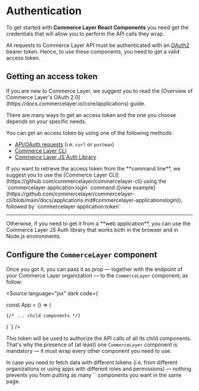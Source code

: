 
<Meta title="Getting Started/Authentication"></Meta>

# Authentication

To get started with **Commerce Layer React Components** you need get the credentials that will allow you to perform the API calls they wrap.

All requests to Commerce Layer API must be authenticated with an [OAuth2](https://oauth.net/2/) bearer token. 
Hence, to use these components, you need to get a valid access token. 


## Getting an access token
<span title="Important note" type="warning">
If you are new to Commerce Layer, we suggest you to read the [Overview of Commerce Layer's OAuth 2.0](https://docs.commercelayer.io/core/applications) guide.
</span>

There are many ways to get an access token and the one you choose depends on your specific needs.

You can get an access token by using one of the following methods:
- [API/OAuth requests](https://docs.commercelayer.io/core/authentication/client-credentials#getting-an-access-token) (i.e. `curl` or `postman`)
- [Commerce Layer CLI](https://github.com/commercelayer/commercelayer-cli)
- [Commerce Layer JS Auth Library](https://github.com/commercelayer/commercelayer-js-auth)

<span title="Suggestion" type="info">
If you want to retrieve the access token from the **command line**, we suggest you to use the [Commerce Layer CLI](https://github.com/commercelayer/commercelayer-cli) 
using the `commercelayer application:login` command ([view example](https://github.com/commercelayer/commercelayer-cli/blob/main/docs/applications.md#commercelayer-applicationslogin)), 
followed by `commercelayer application:token`

<hr />
Otherwise, if you need to get it from a **web application**, you can use the Commerce Layer JS Auth library that works both in the browser and in Node.js environments.
</span>




## Configure the `CommerceLayer` component
Once you got it, you can pass it as prop — together with the endpoint of your Commerce Layer organization — to the `CommerceLayer` component, as follow:

<Source
  language="jsx"
  dark
  code={`

const App = () => (
  <CommerceLayer
    accessToken="your-access-token"
    endpoint="https://yourdomain.commercelayer.io">

    {/* ... child components */}

  </CommerceLayer>
)
`}
/>


This token will be used to authorize the API calls of all its child components. 
That's why the presence of (at least) one `CommerceLayer` component is mandatory — it must wrap every other component you need to use.

<span title="Multiples tokens" type="info">
In case you need to fetch data with different tokens (i.e. from different organizations or using apps with different roles and permissions) 
— nothing prevents you from putting as many `<CommerceLayer>` components you want in the same page.
</span>
